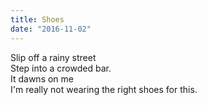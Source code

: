 ```yaml
---
title: Shoes
date: "2016-11-02"
---
```


Slip off a rainy street  
Step into a crowded bar.   
It dawns on me  
I'm really not wearing the right shoes for this.  
